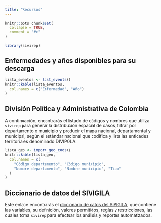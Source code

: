 ```yaml
---
title: "Recursos"
---
```


```r
knitr::opts_chunk$set(
  collapse = TRUE,
  comment = "#>"
)
```

```r
library(sivirep)
```

## Enfermedades y años disponibles para su descarga

```r
lista_eventos <- list_events()
knitr::kable(lista_eventos,
  col.names = c("Enfermedad", "Año")
)
```

## División Política y Administrativa de Colombia

A continuación, encontrarás el listado de códigos y nombres que utiliza `sivirep` para generar la distribución espacial de casos, filtrar por departamento o municipio y producir el mapa nacional, departamental y municipal, según el estándar nacional que codifica y lista las entidades territoriales denominado DIVIPOLA.

```r
lista_geo <- import_geo_cods()
knitr::kable(lista_geo,
  col.names = c(
    "Código departamento", "Código municipio",
    "Nombre departamento", "Nombre municipio", "Tipo"
  )
)
```

## Diccionario de datos del SIVIGILA

Este enlace encontrarás el [diccionario de datos del SIVIGILA](https://www.dssa.gov.co/images/documentos/sivigila2017/Anexo%202%20Diccionario%20datos.pdf), que contiene las variables, su definición, valores permitidos, reglas y restricciones, las cuales toma `sivirep` para efectuar los análisis y reportes automatizados.
